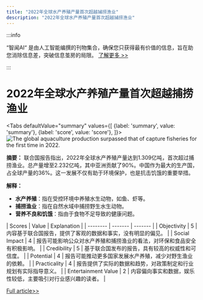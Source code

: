 ```yaml
---
title: "2022年全球水产养殖产量首次超越捕捞渔业"
description: "2022年全球水产养殖产量首次超越捕捞渔业"
---
```



:::info

“智闻AI“ 是由人工智能编撰的刊物集合，确保您只获得最有价值的信息，旨在助您消除信息差，突破信息茧房的局限。  [了解更多 >>](/)

:::

# 2022年全球水产养殖产量首次超越捕捞渔业


<Tabs
	defaultValue="summary"
	values={[
	{label: 'summary', value: 'summary'},
	{label: 'score', value: 'score'},
]}>
<TabItem value="summary">
<img
  src="https://image.informedainews.com/2024/06/Foo-Es4-1717900606-0.jpg"
  alt="The global aquaculture production surpassed that of capture fisheries for the first time in 2022."
/>



**摘要：**
联合国报告指出，2022年全球水产养殖产量达到1.309亿吨，首次超过捕捞渔业。总产量增至2.232亿吨，其中亚洲贡献了90%。中国作为最大的生产国，占全球产量的36%。这一发展不仅有助于环境保护，也是抗击饥饿的重要举措。

**解释：**
- **水产养殖**：指在受控环境中养殖水生动物，如鱼、虾等。
- **捕捞渔业**：指在自然水域中捕捞野生水生动物。
- **营养不良和饥饿**：指由于食物不足导致的健康问题。
</TabItem>
<TabItem value="score">
	| Scores     | Value   | Explanation |
	| -------- | ------- | ------- |
	| Objectivity  | 5    | 内容基于联合国报告，提供了客观的数据和事实，没有明显的偏见。    |
	| Social Impact | 4     | 报告可能影响公众对水产养殖和捕捞渔业的看法，对环保和食品安全有积极影响。    |
	| Credibility    | 5    | 基于联合国发布的报告，具有较高的权威性和可信度。    |
	| Potential    | 4    | 报告可能推动更多国家发展水产养殖，减少对野生渔业的依赖。    |
	| Practicality    | 4    | 报告提供了实际的数据和趋势，对政策制定和行业规划有实际指导意义。    |
	| Entertainment Value    | 2    | 内容偏向事实和数据，娱乐性较低，主要吸引对行业感兴趣的读者。    |
</TabItem>
</Tabs>

[Full article>>](https://www.cnbeta.com.tw/articles/tech/1434092.htm)
